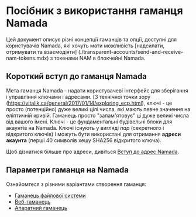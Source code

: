 # Посібник з використання гаманця Namada

Цей документ описує різні концепції гаманців та опції, доступні для користувачів Namada, які хочуть мати можливість [надсилати, отримувати та взаємодіяти] (./transparent-accounts/send-and-receive-nam-tokens.mdx) з токенами NAM в блокчейні Namada.

## Короткий вступ до гаманця Namada
Мета гаманця Namada - надати користувачеві інтерфейс для зберігання і управління ключами і адресами.
[З технічної точки зору (https://vitalik.ca/general/2017/01/14/exploring_ecp.html), ключі - це просто (потенційно) дуже великі цілі числа, які мають певне значення на еліптичній кривій.
Гаманець просто "запам'ятовує" ці дуже великі числа від вашого імені. Ключі - це фундаментальні будівельні блоки для акаунтів на Namada.
Ключі існують у вигляді *пар* (секретного і відкритого ключів) і можуть бути використані для отримання **адреси акаунта** (перші 40 символів хешу SHA256 відкритого ключа).

Щоб дізнатися більше про адреси, дивіться [Вступ до адрес Namada](./transparent-accounts.mdx).

## Параметри гаманця на Namada

Ознайомтеся з різними варіантами створення гаманця:

- [Гаманець файлової системи](./wallet/file-system-wallet.mdx)
- [Веб-гаманець](./wallet/web-wallet.mdx)
- [Апаратний гаманець](./wallet/hardware-wallet.mdx)
